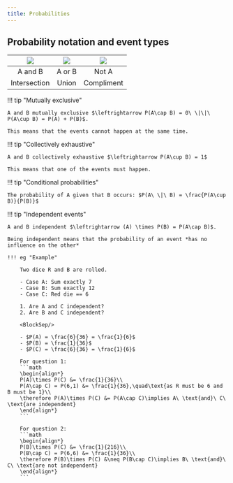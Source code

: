 ```yaml
---
title: Probabilities
---
```



## Probability notation and event types

| ![](../../../public/img/IIMT2641/AND.png) | ![](../../../public/img/IIMT2641/OR.png) | ![](../../../public/img/IIMT2641/NOT.png) | 
| :---: | :---: | :---: |
| A and B | A or B | Not A |
| Intersection | Union | Compliment |

!!! tip "Mutually exclusive"

    A and B mutually exclusive $\leftrightarrow P(A\cap B) = 0\ \|\|\ P(A\cup B) = P(A) + P(B)$.

    This means that the events cannot happen at the same time.

!!! tip "Collectively exhaustive"
    
    A and B collectively exhaustive $\leftrightarrow P(A\cup B) = 1$

    This means that one of the events must happen.

!!! tip "Conditional probabilities"

    The probability of A given that B occurs: $P(A\ \|\ B) = \frac{P(A\cup B)}{P(B)}$


!!! tip "Independent events"

    A and B independent $\leftrightarrow (A) \times P(B) = P(A\cap B)$.

    Being independent means that the probability of an event *has no influence on the other*

    !!! eg "Example"

        Two dice R and B are rolled.

        - Case A: Sum exactly 7
        - Case B: Sum exactly 12
        - Case C: Red die == 6

        1. Are A and C independent? 
        2. Are B and C independent?

        <BlockSep/>

        - $P(A) = \frac{6}{36} = \frac{1}{6}$
        - $P(B) = \frac{1}{36}$
        - $P(C) = \frac{6}{36} = \frac{1}{6}$

        For question 1:
        ```math
        \begin{align*}
        P(A)\times P(C) &= \frac{1}{36}\\
        P(A\cap C) = P(6,1) &= \frac{1}{36},\quad\text{as R must be 6 and B must be 1}\\
        \therefore P(A)\times P(C) &= P(A\cap C)\implies A\ \text{and}\ C\ \text{are independent}
        \end{align*}
        ```

        For question 2:
        ```math
        \begin{align*}
        P(B)\times P(C) &= \frac{1}{216}\\
        P(B\cap C) = P(6,6) &= \frac{1}{36}\\
        \therefore P(B)\times P(C) &\neq P(B\cap C)\implies B\ \text{and}\ C\ \text{are not independent}
        \end{align*}
        ```



